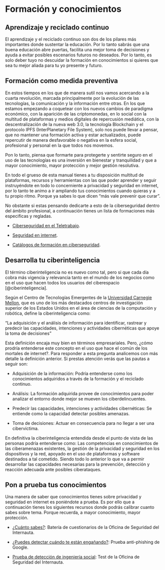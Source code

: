 # Formación y conocimientos

## Aprendizaje y reciclado continuo

El aprendizaje y el reciclado continuo son dos de los pilares más importantes donde sustentar la educación. Por lo tanto sabrás que una buena educación abre puertas, facilita una mejor toma de decisiones y ayuda a evitar posibles escenarios futuros no deseados. Por lo tanto, es solo deber tuyo no descuidar la formación en conocimientos si quieres que sea tu mejor aliada para tu yo presente y futuro.

## Formación como medida preventiva

En estos tiempos en los que de manera sutil nos vamos acercando a la cuarta revolución, marcada principalmente por la evolución de las tecnologías, la comunicación y la información entre otras. En los que estamos empezando a coquetear con los nuevos cambios de paradigma económico, con la aparición de las criptomonedas,  en lo social con la multitud de plataformas y medios digitales de repercusión mediática, con la descentralización de la nueva web 3.0, la tecnología Blockchain y el protocolo IPFS (InterPlanetary File System), solo nos puede llevar a pensar, que no mantener una formación activa y estar actualizados, puede repercutir de manera desfavorable o negativa en la esfera social, profesional y personal en la que todos nos movemos.

Pon lo tanto, piensa que formarte para protegerte y sentirte seguro en el uso de las tecnologías es una inversión en bienestar y tranquilidad y que a mayor conocimiento, mayor protección y mejor gestión resolutiva.

En todo el grueso de esta manual tienes a tu disposición multitud de plataformas, recursos y herramientas con las que poder aprender y seguir instruyéndote en todo lo concerniente a privacidad y seguridad en internet, por lo tanto te animo a ir ampliando tus conocimientos cuando quieras y a tu propio ritmo. Porque ya sabes lo que dicen "más vale prevenir que curar". 

No obstante si estas pensando dedicarte a esto de la ciberseguridad dentro del ámbito profesional, a continuación tienes un lista de formaciones más especificas y regladas.
 
- [Ciberseguridad en el Teletrabajo](https://learndigital.withgoogle.com/activate/course/cybersecurity-remote-work).
 
- [Seguridad en internet](https://www.cualifica2.es/cursos/Curso-Seguridad-En-Internet).

- [Catálogos de formación en ciberseguridad](https://www.incibe.es/catalogos-formacion-ciberseguridad).

## Desarrolla tu ciberinteligencia

El término ciberinteligencia no es nuevo como tal, pero si que cada día cobra más vigencia y relevancia tanto en el mundo de los negocios como en el uso que hacen todos los usuarios del ciberespacio [@ciberinteligencia].

Según el Centro de Tecnologías Emergentes de la [Universidad Carnegie Mellon](https://es.wikipedia.org/wiki/Universidad_Carnegie_Mellon), que es uno de los más destacados centros de investigación superior de los Estados Unidos en el área de ciencias de la computación y robótica, define la ciberinteligencia como: 

"La adquisición y el análisis de información para identificar, rastrear y predecir las capacidades, intenciones y actividades cibernéticas que apoye la toma de decisiones"

Esta definición encaja muy bien en términos empresariales. Pero, ¿cómo prodría entenderse este concepto en el uso que hace el común de los mortales de internet?. Para responder a esta pregunta analicemos con más detalle la definición anterior. Si prestas atención verás que las pautas a seguir son:

- Adquisición de la información: Podría entenderse como los conocimientos adquiridos a través de la formación y el reciclado continuo.

- Análisis: La formación adquirida provee de conocimientos para poder analizar el entorno donde mejor se mueven los ciberdelincuentes.

- Predecir las capacidades, intenciones y actividades cibernéticas: Se entiende como la capacidad detectar posibles amenazas.

- Toma de decisiones: Actuar en consecuencia para no llegar a ser una cibervíctima.

En definitiva la ciberinteligencia entendida desde el punto de vista de las personas podría entenderse como: Las competencias en conocimientos de las ciberamenazas existentes, la gestión de la privacidad y seguridad en los dispositivos y la red, apoyado en el uso de plataformas y software destinados a tal cometido. Siendo todo lo anterior lo que va a permir desarrollar las capacidades necesarias para la prevención, detección y reacción adecuada ante posibles ciberataques.
 
## Pon a prueba tus conocimientos

Una manera de saber que conocimientos tienes sobre privacidad y seguridad en internet es poniéndote a prueba. Es por ello que a continuación tienes los siguientes recursos donde podrás calibrar cuanto sabes sobre tema. Porque recuerda, a mayor conocimiento, mayor protección.

- [¿Cuánto sabes?](https://www.osi.es/es/cuanto-sabes): Batería de cuestionarios de la Oficina de Seguridad del Internauta.

- [¿Puedes detectar cuándo te están engañando?](https://phishingquiz.withgoogle.com/?hl=es): Prueba anti-phishing de Google. 

- [Prueba de detección de ingeniería social](https://www.osi.es/es/campanas/ingenieria-social/prueba-deteccion-ingenieria-social#collapsesuscripcion_index): Test de la Oficina de Seguridad del Internauta.

